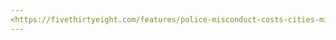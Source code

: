 ```yaml
---
<https://fivethirtyeight.com/features/police-misconduct-costs-cities-millions-every-year-but-thats-where-the-accountability-ends/>
---
```

